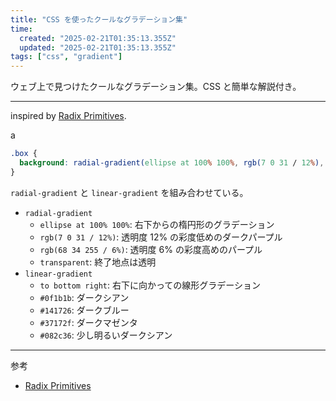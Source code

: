```yaml
---
title: "CSS を使ったクールなグラデーション集"
time:
  created: "2025-02-21T01:35:13.355Z"
  updated: "2025-02-21T01:35:13.355Z"
tags: ["css", "gradient"]
---
```


ウェブ上で見つけたクールなグラデーション集。CSS と簡単な解説付き。

---

inspired by [Radix Primitives](https://www.radix-ui.com/primitives).

<Preview>
  <div style={{
    width: '100%',
    height: '300px',
    borderRadius: '0.5rem',
    background: 'radial-gradient(ellipse at 100% 100%, rgb(7 0 31 / 12%), rgb(68 34 255 / 6%), transparent), linear-gradient(to bottom right, #0f1b1b, #141726, #37172f, #082c36);'
  }}>a</div>
</Preview>

```css
.box {
  background: radial-gradient(ellipse at 100% 100%, rgb(7 0 31 / 12%), rgb(68 34 255 / 6%), transparent), linear-gradient(to bottom right, #0f1b1b, #141726, #37172f, #082c36);
}
```

`radial-gradient` と `linear-gradient` を組み合わせている。

- `radial-gradient`
  - `ellipse at 100% 100%`: 右下からの楕円形のグラデーション
  - `rgb(7 0 31 / 12%)`: 透明度 12% の彩度低めのダークパープル
  - `rgb(68 34 255 / 6%)`: 透明度 6% の彩度高めのパープル
  - `transparent`: 終了地点は透明
- `linear-gradient`
  - `to bottom right`: 右下に向かっての線形グラデーション
  - `#0f1b1b`: ダークシアン
  - `#141726`: ダークブルー
  - `#37172f`: ダークマゼンタ
  - `#082c36`: 少し明るいダークシアン

---

参考

- [Radix Primitives](https://www.radix-ui.com/primitives)

